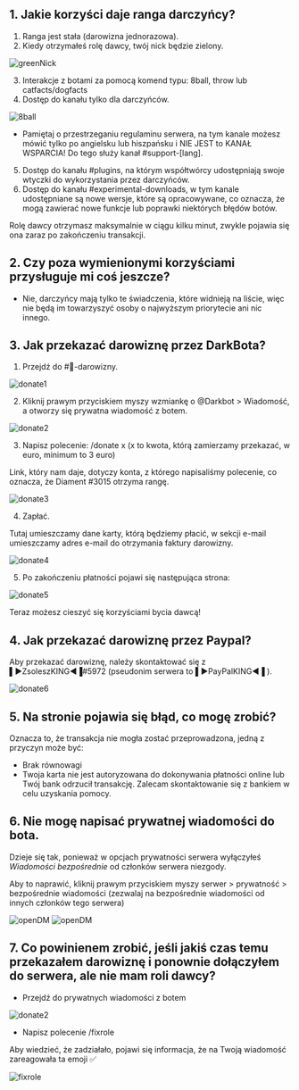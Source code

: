## 1. Jakie korzyści daje ranga darczyńcy?

1. Ranga jest stała (darowizna jednorazowa).
2. Kiedy otrzymałeś rolę dawcy, twój nick będzie zielony.

![greenNick](public/greenNick.png)

3. Interakcje z botami za pomocą komend typu: 8ball, throw lub catfacts/dogfacts
4. Dostęp do kanału tylko dla darczyńców.

![8ball](public/8ball.png)

- Pamiętaj o przestrzeganiu regulaminu serwera, na tym kanale możesz mówić tylko po angielsku lub hiszpańsku i NIE JEST to KANAŁ WSPARCIA! Do tego służy kanał #support-[lang].

5. Dostęp do kanału #plugins, na którym współtwórcy udostępniają swoje wtyczki do wykorzystania przez darczyńców.
6. Dostęp do kanału #experimental-downloads, w tym kanale udostępniane są nowe wersje, które są opracowywane, co oznacza, że mogą zawierać nowe funkcje lub poprawki niektórych błędów botów.

Rolę dawcy otrzymasz maksymalnie w ciągu kilku minut, zwykle pojawia się ona zaraz po zakończeniu transakcji.

## 2. Czy poza wymienionymi korzyściami przysługuje mi coś jeszcze?

- Nie, darczyńcy mają tylko te świadczenia, które widnieją na liście, więc nie będą im towarzyszyć osoby o najwyższym priorytecie ani nic innego.

## 3. Jak przekazać darowiznę przez DarkBota?

1. Przejdź do #🏧-darowizny.

![donate1](public/donate1.png)

2. Kliknij prawym przyciskiem myszy wzmiankę o @Darkbot > Wiadomość, a otworzy się prywatna wiadomość z botem.

![donate2](public/donate2.gif)

3. Napisz polecenie: /donate x (x to kwota, którą zamierzamy przekazać, w euro, minimum to 3 euro)

Link, który nam daje, dotyczy konta, z którego napisaliśmy polecenie, co oznacza, że Diament #3015 otrzyma rangę.

![donate3](public/donate3.gif)

4. Zapłać.

Tutaj umieszczamy dane karty, którą będziemy płacić, w sekcji e-mail umieszczamy adres e-mail do otrzymania faktury darowizny.

![donate4](public/donate4.png)

5. Po zakończeniu płatności pojawi się następująca strona:

![donate5](public/donate5.png)

Teraz możesz cieszyć się korzyściami bycia dawcą!

## 4. Jak przekazać darowiznę przez Paypal?

Aby przekazać darowiznę, należy skontaktować się z ▌►ZsoleszKING◄▐#5972 (pseudonim serwera to ▌►PayPalKING◄▐ ).

![donate6](public/donate6.png)


## 5. Na stronie pojawia się błąd, co mogę zrobić?

Oznacza to, że transakcja nie mogła zostać przeprowadzona, jedną z przyczyn może być:
- Brak równowagi
- Twoja karta nie jest autoryzowana do dokonywania płatności online lub Twój bank odrzucił transakcję. Zalecam skontaktowanie się z bankiem w celu uzyskania pomocy.

## 6. Nie mogę napisać prywatnej wiadomości do bota.

Dzieje się tak, ponieważ w opcjach prywatności serwera wyłączyłeś *Wiadomości bezpośrednie* od członków serwera niezgody.

Aby to naprawić, kliknij prawym przyciskiem myszy serwer > prywatność > bezpośrednie wiadomości (zezwalaj na bezpośrednie wiadomości od innych członków tego serwera)

![openDM](public/openDM1.png)
![openDM](public/openDM2.png)

## 7. Co powinienem zrobić, jeśli jakiś czas temu przekazałem darowiznę i ponownie dołączyłem do serwera, ale nie mam roli dawcy?

- Przejdź do prywatnych wiadomości z botem

![donate2](public/donate2.gif)

- Napisz polecenie /fixrole

Aby wiedzieć, że zadziałało, pojawi się informacja, że na Twoją wiadomość zareagowała ta emoji ✅

![fixrole](public/fixrole.png)